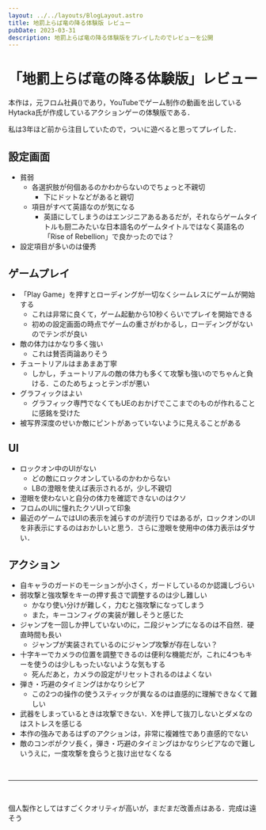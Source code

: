 ```yaml
---
layout: ../../layouts/BlogLayout.astro
title: 地罰上らば竜の降る体験版 レビュー
pubDate: 2023-03-31
description: 地罰上らば竜の降る体験版をプレイしたのでレビューを公開
---
```


# 「地罰上らば竜の降る体験版」レビュー
本作は，元フロム社員()であり，YouTubeでゲーム制作の動画を出しているHytacka氏が作成しているアクションゲーの体験版である．

私は3年ほど前から注目していたので，ついに遊べると思ってプレイした．

## 設定画面
- 貧弱
  - 各選択肢が何個あるのかわからないのでちょっと不親切
    - 下にドットなどがあると親切
  - 項目がすべて英語なのが気になる
    - 英語にしてしまうのはエンジニアあるあるだが，それならゲームタイトルも厨二みたいな日本語名のゲームタイトルではなく英語名の「Rise of Rebellion」で良かったのでは？
- 設定項目が多いのは優秀

## ゲームプレイ
- 「Play Game」を押すとローディングが一切なくシームレスにゲームが開始する
  - これは非常に良くて，ゲーム起動から10秒くらいでプレイを開始できる
  - 初めの設定画面の時点でゲームの重さがわかるし，ローディングがないのでテンポが良い
- 敵の体力はかなり多く強い
  - これは賛否両論ありそう
- チュートリアルはまあまあ丁寧
  - しかし，チュートリアルの敵の体力も多くて攻撃も強いのでちゃんと負ける．このためちょっとテンポが悪い
- グラフィックはよい
  - グラフィック専門でなくてもUEのおかげでここまでのものが作れることに感銘を受けた
- 被写界深度のせいか敵にピントがあっていないように見えることがある

## UI
- ロックオン中のUIがない
  - どの敵にロックオンしているのかわからない
  - LBの澄眼を使えば表示されるが，少し不親切
- 澄眼を使わないと自分の体力を確認できないのはクソ
- フロムのUIに憧れたクソUIって印象
- 最近のゲームではUIの表示を減らすのが流行りではあるが，ロックオンのUIを非表示にするのはおかしいと思う．さらに澄眼を使用中の体力表示はダサい．

## アクション
- 自キャラのガードのモーションが小さく，ガードしているのか認識しづらい
- 弱攻撃と強攻撃をキーの押す長さで調整するのは少し難しい
  - かなり使い分けが難しく，力むと強攻撃になってしまう
  - また，キーコンフィグの実装が難しそうと感じた
- ジャンプを一回しか押していないのに，二段ジャンプになるのは不自然．硬直時間も長い
  - ジャンプが実装されているのにジャンプ攻撃が存在しない？
- 十字キーでカメラの位置を調整できるのは便利な機能だが，これに4つもキーを使うのは少しもったいないような気もする
  - 死んだあと，カメラの設定がリセットされるのはよくない
- 弾き・巧避のタイミングはかなりシビア
  - この2つの操作の使うスティックが異なるのは直感的に理解できなくて難しい
- 武器をしまっているときは攻撃できない．Xを押して抜刀しないとダメなのはストレスを感じる
- 本作の強みであるはずのアクションは，非常に複雑性であり直感的でない
- 敵のコンボがクソ長く，弾き・巧避のタイミングはかなりシビアなので難しいうえに，一度攻撃を食らうと抜け出せなくなる

<br/><hr /><br/>

個人製作としてはすごくクオリティが高いが，まだまだ改善点はある．完成は遠そう

<SteamEmbed appid='1795510'/>
